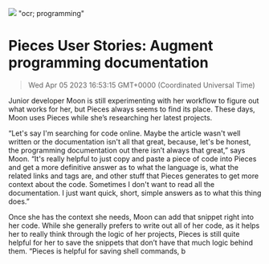 ![](https://uploads-ssl.webflow.com/6143afec68f555387049efb3/62f418f72a9d9585ea5e4f86_augment-programming-moon.jpg)
"ocr; programming"
# Pieces User Stories: Augment programming documentation
> Wed Apr 05 2023 16:53:15 GMT+0000 (Coordinated Universal Time)
<p id="">Junior developer Moon is still experimenting with her workflow to figure out what works for her, but Pieces always seems to find its place. These days, Moon uses Pieces while she’s researching her latest projects.<p.new.line><p id="">“Let's say I'm searching for code online. Maybe the article wasn't well written or the documentation isn't all that great, because, let's be honest, the programming documentation out there isn’t always that great,” says Moon. “It's really helpful to just copy and paste a piece of code into Pieces and get a more definitive answer as to what the language is, what the related links and tags are, and other stuff that Pieces generates to get more context about the code. Sometimes I don't want to read all the documentation. I just want quick, short, simple answers as to what this thing does.”<p.new.line><p id="">Once she has the context she needs, Moon can add that snippet right into her code. While she generally prefers to write out all of her code, as it helps her to really think through the logic of her projects, Pieces is still quite helpful for her to save the snippets that don’t have that much logic behind them. “Pieces is helpful for saving shell commands, b
